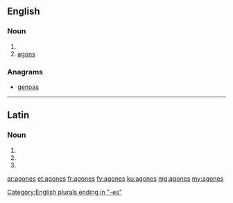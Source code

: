 ==English==

===Noun===
{{head|en|plural}}

# {{plural of|agon|lang=en}}
# [[agons]]

===Anagrams===
* [[genoas#English|genoas]]

----

==Latin==

===Noun===
{{la-noun-form|agōnēs}}

# {{inflection of|agōn||nom|p|lang=la}}
# {{inflection of|agōn||acc|p|lang=la}}
# {{inflection of|agōn||voc|p|lang=la}}

[[Category:English plurals ending in "-es"]]

[[ar:agones]]
[[et:agones]]
[[fr:agones]]
[[fy:agones]]
[[ku:agones]]
[[mg:agones]]
[[my:agones]]